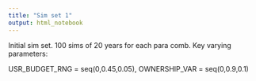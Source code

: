 ```yaml
---
title: "Sim set 1"
output: html_notebook
---
```


Initial sim set. 
100 sims of 20 years for each para comb.
Key varying parameters:

USR_BUDGET_RNG = seq(0,0.45,0.05),
OWNERSHIP_VAR = seq(0,0.9,0.1)
